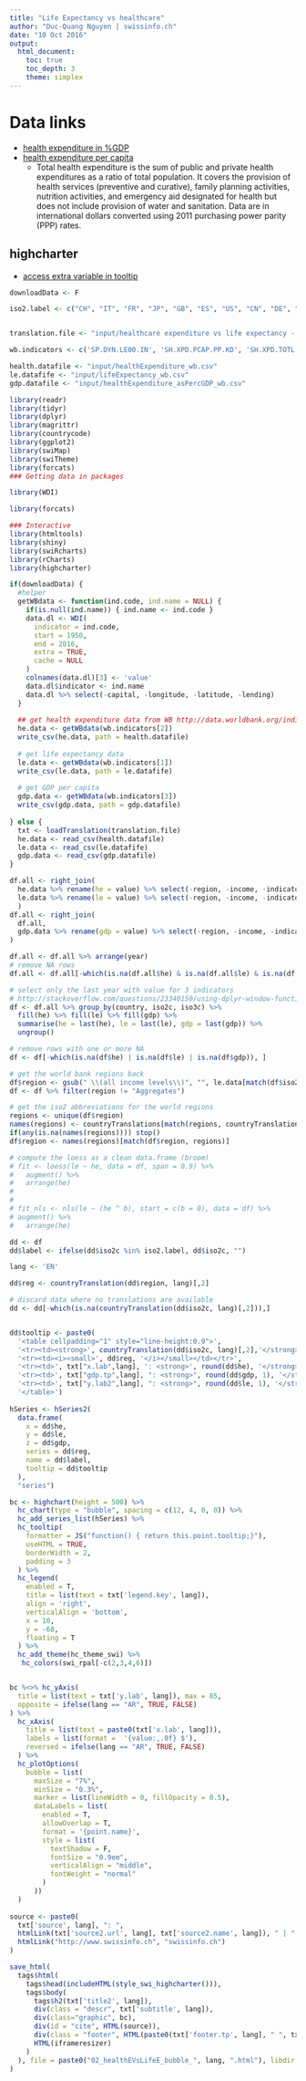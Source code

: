 ```yaml
---
title: "Life Expectancy vs healthcare"
author: "Duc-Quang Nguyen | swissinfo.ch"
date: "10 Oct 2016"
output: 
  html_document:
    toc: true
    toc_depth: 3
    theme: simplex
---
```


# Data links

* [health expenditure in %GDP](http://data.worldbank.org/indicator/SH.XPD.TOTL.ZS)
* [health expenditure per capita](http://data.worldbank.org/indicator/SH.XPD.PCAP.PP.KD)
  * Total health expenditure is the sum of public and private health expenditures as a ratio of total population. It covers the provision of health services (preventive and curative), family planning activities, nutrition activities, and emergency aid designated for health but does not include provision of water and sanitation. Data are in international dollars converted using 2011 purchasing power parity (PPP) rates. 


## highcharter

* [access extra variable in tooltip](https://github.com/jbkunst/highcharter/issues/54)


```r
downloadData <- F

iso2.label <- c("CH", "IT", "FR", "JP", "GB", "ES", "US", "CN", "DE", "TR", "PT", "BR", "RU", "ZA")


translation.file <- "input/healthcare expenditure vs life expectancy - Sheet1.csv"

wb.indicators <- c('SP.DYN.LE00.IN', 'SH.XPD.PCAP.PP.KD', 'SH.XPD.TOTL.ZS')

health.datafile <- "input/healthExpenditure_wb.csv"
le.datafife <- "input/lifeExpectancy_wb.csv"
gdp.datafile <- "input/healthExpenditure_asPercGDP_wb.csv"

library(readr)
library(tidyr)
library(dplyr)
library(magrittr)
library(countrycode)
library(ggplot2)
library(swiMap)
library(swiTheme)
library(forcats)
### Getting data in packages

library(WDI)

library(forcats)

### Interactive 
library(htmltools)
library(shiny)
library(swiRcharts)
library(rCharts)
library(highcharter)
```


```r
if(downloadData) {
  #helper
  getWBdata <- function(ind.code, ind.name = NULL) {
    if(is.null(ind.name)) { ind.name <- ind.code }
    data.dl <- WDI(
      indicator = ind.code,
      start = 1950,  
      end = 2016, 
      extra = TRUE, 
      cache = NULL
    )
    colnames(data.dl)[3] <- 'value'
    data.dl$indicator <- ind.name
    data.dl %>% select(-capital, -longitude, -latitude, -lending)
  }
  
  ## get health expenditure data from WB http://data.worldbank.org/indicator/SH.XPD.PCAP.PP.KD
  he.data <- getWBdata(wb.indicators[2])
  write_csv(he.data, path = health.datafile)
  
  # get life expectancy data
  le.data <- getWBdata(wb.indicators[1])
  write_csv(le.data, path = le.datafife)  
  
  # get GDP per capita
  gdp.data <- getWBdata(wb.indicators[3])
  write_csv(gdp.data, path = gdp.datafile)   
  
} else {
  txt <- loadTranslation(translation.file)
  he.data <- read_csv(health.datafile)
  le.data <- read_csv(le.datafife)
  gdp.data <- read_csv(gdp.datafile)
}
```

```r

df.all <- right_join(
  he.data %>% rename(he = value) %>% select(-region, -income, -indicator), 
  le.data %>% rename(le = value) %>% select(-region, -income, -indicator)
  )  
df.all <- right_join(
  df.all, 
  gdp.data %>% rename(gdp = value) %>% select(-region, -income, -indicator)
)

df.all <- df.all %>% arrange(year)
# remove NA rows
df.all <- df.all[-which(is.na(df.all$he) & is.na(df.all$le) & is.na(df.all$gdp)), ]

# select only the last year with value for 3 indicators
# http://stackoverflow.com/questions/23340150/using-dplyr-window-functions-to-make-trailing-values-fill-in-na-values
df <- df.all %>% group_by(country, iso2c, iso3c) %>%
  fill(he) %>% fill(le) %>% fill(gdp) %>% 
  summarise(he = last(he), le = last(le), gdp = last(gdp)) %>%
  ungroup()

# remove rows with one or more NA
df <- df[-which(is.na(df$he) | is.na(df$le) | is.na(df$gdp)), ]

# get the world bank regions back
df$region <- gsub(" \\(all income levels\\)", "", le.data[match(df$iso2c, le.data$iso2c), 'region'] %>% unlist())
df <- df %>% filter(region != "Aggregates")

# get the iso2 abbreviations for the world regions
regions <- unique(df$region)
names(regions) <- countryTranslations[match(regions, countryTranslations[,'EN']), "iso2"]
if(any(is.na(names(regions)))) stop()
df$region <- names(regions)[match(df$region, regions)]

# compute the loess as a clean data.frame (broom)
# fit <- loess(le ~ he, data = df, span = 0.9) %>% 
#   augment() %>% 
#   arrange(he)
# 
# 
# fit_nls <- nls(le ~ (he ^ b), start = c(b = 0), data = df) %>%
# augment() %>% 
#   arrange(he)
```


```r
dd <- df 
dd$label <- ifelse(dd$iso2c %in% iso2.label, dd$iso2c, "")

lang <- 'EN'

dd$reg <- countryTranslation(dd$region, lang)[,2]

# discard data where no translations are available
dd <- dd[-which(is.na(countryTranslation(dd$iso2c, lang)[,2])),]


dd$tooltip <- paste0(
  '<table cellpadding="1" style="line-height:0.9">',
  '<tr><td><strong>', countryTranslation(dd$iso2c, lang)[,2],'</strong></td></tr>',
  '<tr><td><i><small>', dd$reg, '</i></small></td></tr>',
  '<tr><td>', txt["x.lab",lang], ': <strong>', round(dd$he), '</strong> ', txt["he.tp2",lang], '</td></tr>',
  '<tr><td>', txt["gdp.tp",lang], ": <strong>", round(dd$gdp, 1), '</strong></td></tr>',
  '<tr><td>', txt["y.lab2",lang], ": <strong>", round(dd$le, 1), '</strong> ', txt["le.tp2",lang], '</td></tr>',
  '</table>')
  
hSeries <- hSeries2(
  data.frame(
    x = dd$he,
    y = dd$le,
    z = dd$gdp,
    series = dd$reg,
    name = dd$label,
    tooltip = dd$tooltip
  ), 
  "series")

bc <- highchart(height = 500) %>%
  hc_chart(type = "bubble", spacing = c(12, 4, 0, 0)) %>%
  hc_add_series_list(hSeries) %>% 
  hc_tooltip(
    formatter = JS("function() { return this.point.tooltip;}"), 
    useHTML = TRUE,
    borderWidth = 2,
    padding = 3
  ) %>%
  hc_legend(
    enabled = T, 
    title = list(text = txt['legend.key', lang]),
    align = 'right',
    verticalAlign = 'bottom',
    x = 10,
    y = -68,
    floating = T
  ) %>% 
  hc_add_theme(hc_theme_swi) %>%
   hc_colors(swi_rpal[-c(2,3,4,6)])


bc %<>% hc_yAxis(
  title = list(text = txt['y.lab', lang]), max = 85,
  opposite = ifelse(lang == "AR", TRUE, FALSE)
) %>%
  hc_xAxis(
    title = list(text = paste0(txt['x.lab', lang])), 
    labels = list(format =  '{value:,.0f} $'), 
    reversed = ifelse(lang == "AR", TRUE, FALSE)
  ) %>%
  hc_plotOptions(
    bubble = list(
      maxSize = "7%",
      minSize = "0.3%",
      marker = list(lineWidth = 0, fillOpacity = 0.5),
      dataLabels = list(
        enabled = T, 
        allowOverlap = T,
        format = '{point.name}', 
        style = list(
          textShadow = F,
          fontSize = "0.9em",
          verticalAlign = "middle",
          fontWeight = "normal"
        )
      ))
  )
  
source <- paste0( 
  txt['source', lang], ": ", 
  htmlLink(txt['source2.url', lang], txt['source2.name', lang]), " | ",
  htmlLink("http://www.swissinfo.ch", "swissinfo.ch")
)

save_html(
  tags$html(
    tags$head(includeHTML(style_swi_highcharter())),
    tags$body(   
      tags$h2(txt['title2', lang]),
      div(class = "descr", txt['subtitle', lang]),
      div(class="graphic", bc),
      div(id = "cite", HTML(source)),
      div(class = "footer", HTML(paste0(txt['footer.tp', lang], " ", txt['footer.c', lang]))),
      HTML(iframeresizer)
    )
  ), file = paste0("02_healthEVsLifeE_bubble_", lang, ".html"), libdir = "js" #, background = "#f2f2f2"
)     
    

```